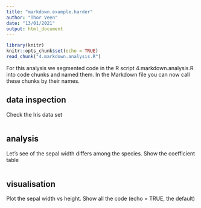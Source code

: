 ```yaml
---
title: "markdown.example.harder"
author: "Thor Veen"
date: "13/01/2021"
output: html_document
---
```


```r
library(knitr)
knitr::opts_chunk$set(echo = TRUE)
read_chunk("4.markdown.analysis.R")
```

For this analysis we segmented code in the R script 4.markdown.analysis.R into code chunks and named them. In the Markdown file you can now call these chunks by their names.

## data inspection
Check the Iris data set
```r
```

## analysis
Let's see of the sepal width differs among the species.
Show the coefficient table
```r
```

## visualisation
Plot the sepal width vs height. Show all the code (echo = TRUE, the default)
```r
```




